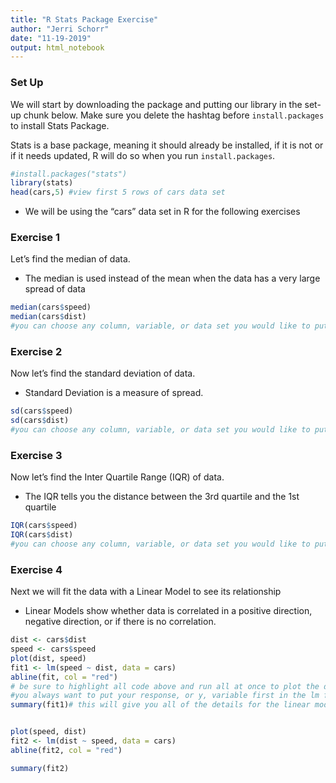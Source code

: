 ```yaml
---
title: "R Stats Package Exercise"
author: "Jerri Schorr"
date: "11-19-2019"
output: html_notebook
---
```


### Set Up 

We will start by downloading the package and putting our library in the set-up chunk below. Make sure you delete the hashtag before `install.packages` to install Stats Package.

Stats is a base package, meaning it should already be installed, if it is not or if it needs updated, R will do so when you run `install.packages`.

```r
#install.packages("stats")
library(stats)
head(cars,5) #view first 5 rows of cars data set
```

* We will be using the "cars" data set in R for the following exercises

### Exercise 1

Let's find the median of data.

* The median is used instead of the mean when the data has a very large spread of data

```r
median(cars$speed)
median(cars$dist)
#you can choose any column, variable, or data set you would like to put in the function
```

### Exercise 2

Now let's find the standard deviation of data.

* Standard Deviation is a measure of spread.

```r
sd(cars$speed)
sd(cars$dist)
#you can choose any column, variable, or data set you would like to put in the function
```


### Exercise 3

Now let's find the Inter Quartile Range (IQR) of data.

* The IQR tells you the distance between the 3rd quartile and the 1st quartile

```r
IQR(cars$speed)
IQR(cars$dist)
#you can choose any column, variable, or data set you would like to put in the function
```


### Exercise 4

Next we will fit the data with a Linear Model to see its relationship

* Linear Models show whether data is correlated in a positive direction, negative direction, or if there is no correlation.

```r
dist <- cars$dist
speed <- cars$speed
plot(dist, speed)
fit1 <- lm(speed ~ dist, data = cars)
abline(fit, col = "red")
# be sure to highlight all code above and run all at once to plot the data and see the fir of the linear model
#you always want to put your response, or y, variable first in the lm function.
summary(fit1)# this will give you all of the details for the linear model 


plot(speed, dist)
fit2 <- lm(dist ~ speed, data = cars)
abline(fit2, col = "red")

summary(fit2)

```





